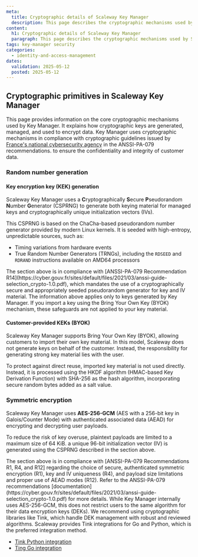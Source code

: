 ```yaml
---
meta:
  title: Cryptographic details of Scaleway Key Manager
  description: This page describes the cryptographic mechanisms used by Scaleway Key Manager, in accordance with ANSSI-PA-079 recommendations.
content:
  h1: Cryptographic details of Scaleway Key Manager
  paragraph: This page describes the cryptographic mechanisms used by Scaleway Key Manager, in accordance with ANSSI-PA-079 recommendations.
tags: key-manager security
categories:
  - identity-and-access-management
dates:
  validation: 2025-05-12
  posted: 2025-05-12
---
```


## Cryptographic primitives in Scaleway Key Manager

This page provides information on the core cryptographic mechanisms used by Key Manager. It explains how cryptographic keys are generated, managed, and used to encrypt data. Key Manager uses cryptographic mechanisms in compliance with cryptographic guidelines issued by [France's national cybersecurity agency](https://cyber.gouv.fr/) in the ANSSI-PA-079 recommendations. to ensure the confidentiality and integrity of customer data.

### Random number generation

#### Key encryption key (KEK) generation

Scaleway Key Manager uses a **C**ryptographically **S**ecure **P**seudorandom **N**umber **G**enerator (CSPRNG) to generate both keying material for managed keys and cryptographically unique initialization vectors (IVs).

This CSPRNG is based on the ChaCha-based pseudorandom number generator provided by modern Linux kernels. It is seeded with high-entropy, unpredictable sources, such as:

- Timing variations from hardware events  
- True Random Number Generators (TRNGs), including the `RDSEED` and `RDRAND` instructions available on AMD64 processors

<Message type="note">
 The section above is in compliance with [ANSSI-PA-079 Recommendation R14](https://cyber.gouv.fr/sites/default/files/2021/03/anssi-guide-selection_crypto-1.0.pdf), which mandates the use of a cryptographically secure and appropriately seeded pseudorandom generator for key and IV material.
</Message>

<Message type="important">
 The information above applies only to keys generated by Key Manager. If you import a key using the Bring Your Own Key (BYOK) mechanism, these safeguards are not applied to your key material.
</Message>


#### Customer-provided KEKs (BYOK)

Scaleway Key Manager supports Bring Your Own Key (BYOK), allowing customers to import their own key material. In this model, Scaleway does not generate keys on behalf of the customer. Instead, the responsibility for generating strong key material lies with the user.

To protect against direct reuse, imported key material is not used directly. Instead, it is processed using the HKDF algorithm (HMAC-based Key Derivation Function) with SHA-256 as the hash algorithm, incorporating secure random bytes added as a salt value.

### Symmetric encryption

Scaleway Key Manager uses **AES-256-GCM** (AES with a 256-bit key in Galois/Counter Mode) with authenticated associated data (AEAD) for encrypting and decrypting user payloads.

To reduce the risk of key overuse, plaintext payloads are limited to a maximum size of 64 KiB. a unique 96-bit initialization vector (IV) is generated using the CSPRNG described in the section above.

<Message type="note">
  The section above is in compliance with [ANSSI-PA-079 Recommendations R1, R4, and R12] regarding the choice of secure, authenticated symmetric encryption (R1), key and IV uniqueness (R4), and payload size limitations and proper use of AEAD modes (R12). Refer to the ANSSI-PA-079 recommendations [documentation](https://cyber.gouv.fr/sites/default/files/2021/03/anssi-guide-selection_crypto-1.0.pdf) for more details.
</Message>

<Message type="important">
 While Key Manager internally uses AES-256-GCM, this does not restrict users to the same algorithm for their data encryption keys (DEKs).  
  We recommend using cryptographic libraries like Tink, which handle DEK management with robust and reviewed algorithms.
  Scaleway provides Tink integrations for Go and Python, which is the preferred integration method.
  
   - [Tink Python integration](https://github.com/scaleway/tink-py-scwkms)
   - [Ting Go integration](https://github.com/scaleway/tink-go-scwkms)

</Message>
